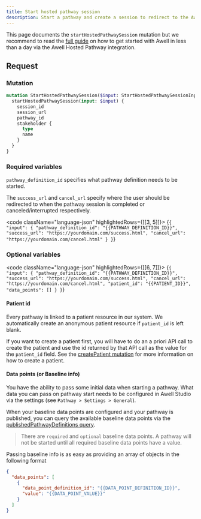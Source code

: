 ```yaml
---
title: Start hosted pathway session
description: Start a pathway and create a session to redirect to the Awell Hosted Pathway page
---
```


This page documents the `startHostedPathwaySession` mutation but we recommend to read the [full guide](/awell-orchestration/docs/use-cases/hosted-pathway) on how to get started with Awell in less than a day via the Awell Hosted Pathway integration.

## Request

### Mutation

```graphql
mutation StartHostedPathwaySession($input: StartHostedPathwaySessionInput!) {
  startHostedPathwaySession(input: $input) {
    session_id
    session_url
    pathway_id
    stakeholder {
      type
      name
    }
  }
}
```

### Required variables

`pathway_definition_id` specifies what pathway definition needs to be started.

The `success_url` and `cancel_url` specify where the user should be redirected to when the pathway session is completed or canceled/interrupted respectively.

<code className="language-json" highlightedRows={[[3, 5]]}>
  {`
{
  "input": {
    "pathway_definition_id": "{{PATHWAY_DEFINITION_ID}}",
    "success_url": "https://yourdomain.com/success.html",
    "cancel_url": "https://yourdomain.com/cancel.html"
  }
}
`}
</code>

### Optional variables

<code className="language-json" highlightedRows={[[6, 7]]}>
  {`
{
  "input": {
    "pathway_definition_id": "{{PATHWAY_DEFINITION_ID}}",
    "success_url": "https://yourdomain.com/success.html",
    "cancel_url": "https://yourdomain.com/cancel.html",
    "patient_id": "{{PATIENT_ID}}",
    "data_points": []
  }
}
`}
</code>
<br />

#### Patient id

Every pathway is linked to a patient resource in our system. We automatically create an anonymous patient resource if `patient_id` is left blank.

If you want to create a patient first, you will have to do an a priori API call to create the patient and use the id returned by that API call as the value for the `patient_id` field. See the [createPatient mutation](/awell-orchestration/api-reference/mutations/create-patient) for more information on how to create a patient.

#### Data points (or Baseline info)

You have the ability to pass some initial data when starting a pathway. What data you can pass on pathway start needs to be configured in Awell Studio via the settings (see `Pathway > Settings > General`).

When your baseline data points are configured and your pathway is published, you can query the available baseline data points via the [publishedPathwayDefinitions query](/awell-orchestration/api-reference/queries/get-published-pathways).

> There are `required` and `optional` baseline data points. A pathway will not be started until all required baseline data points have a value.

Passing baseline info is as easy as providing an array of objects in the following format

```json
{
  "data_points": [
    {
      "data_point_definition_id": "{{DATA_POINT_DEFINITION_ID}}",
      "value": "{{DATA_POINT_VALUE}}"
    }
  ]
}
```
